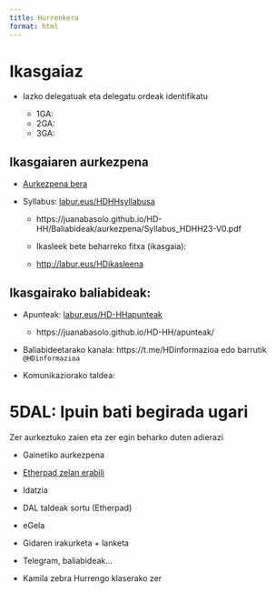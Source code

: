 ```yaml
---
title: Hurrenkera
format: html
---
```


# Ikasgaiaz

-   Iazko delegatuak eta delegatu ordeak identifikatu

    -   1GA:
    -   2GA:
    -   3GA:

## Ikasgaiaren aurkezpena

-   [Aurkezpena bera](https://juanabasolo.github.io/HD-HH/Baliabideak/aurkezpena/Ikasgaiaren-aurkezpenaV200905-diapo.html)

-   Syllabus: [labur.eus/HDHHsyllabusa](https://labur.eus/hdhhsyllabusa)

    -   https://juanabasolo.github.io/HD-HH/Baliabideak/aurkezpena/Syllabus_HDHH23-V0.pdf

    -   Ikasleek bete beharreko fitxa (ikasgaia):

    -   <http://labur.eus/HDikasleena>

## Ikasgairako baliabideak:

-   Apunteak: [labur.eus/HD-HHapunteak](https://labur.eus/HD-HHapunteak)

    -   https://juanabasolo.github.io/HD-HH/apunteak/

-   Baliabideetarako kanala: https://t.me/HDinformazioa edo barrutik `@HDinformazioa`

-   Komunikaziorako taldea:

# 5DAL: Ipuin bati begirada ugari

Zer aurkeztuko zaien eta zer egin beharko duten adierazi

-   Gainetiko aurkezpena

-   [Etherpad zelan erabili](HD-HH_apunteak/Baliabideak/00_aurkezpena/Etherpad_ariketa.html#/etherpad)

-   Idatzia

-   DAL taldeak sortu (Etherpad)

-   eGela

-   Gidaren irakurketa + lanketa

-   Telegram, baliabideak...

-   Kamila zebra Hurrengo klaserako zer
